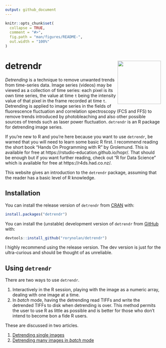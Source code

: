 ```yaml
---
output: github_document
---
```


<!-- index.md is generated from index.Rmd. Please edit that file -->

```r
knitr::opts_chunk$set(
  collapse = TRUE,
  comment = "#>",
  fig.path = "man/figures/README-",
  out.width = "100%"
)
```


# detrendr <img src="man/figures/logo.png" align="right" height=140/>

_Detrending_ is a technique to remove unwanted trends from time-series data. Image series (videos) may be viewed as a collection of time series: each pixel is its own time series, the value at time `t` being the intensity value of that pixel in the frame recorded at time `t`. Detrending is applied to image series in the fields of fluorescence fluctuation and correlation spectroscopy (FCS and FFS) to remove trends introduced by photobleaching and also other possible sources of trends such as laser power fluctuation. `detrendr` is an R package for detrending image series.

If you're new to R and you're here because you want to use `detrendr`, be warned that you will need to learn some basic R first. I recommend reading the short book "Hands On Programming with R" by Grolemund. This is available for free at https://rstudio-education.github.io/hopr/. That should be enough but if you want further reading, check out "R for Data Science" which is available for free at https://r4ds.had.co.nz/.

This website gives an introduction to the `detrendr` package, assuming that the reader has a basic level of R knowledge. 


## Installation

You can install the release version of `detrendr` from [CRAN](https://CRAN.R-project.org/package=detrendr) with:

```r
install.packages("detrendr")
```

You can install the (unstable) development version of `detrendr` from [GitHub](https://github.com/rorynolan/detrendr/) with:

```r
devtools::install_github("rorynolan/detrendr")
```

I highly recommend using the release version. The dev version is just for the ultra-curious and should be thought of as unreliable.


## Using `detrendr`

There are two ways to use `detrendr`.

1. Interactively in the R session, playing with the image as a numeric array, dealing with one image at a time.
1. In _batch_ mode, having the detrending read TIFFs and write the detrended TIFFs to disk when detrending is over. This method permits the user to use R as little as possible and is better for those who don't intend to become bon a fide R users.

These are discussed in two articles.

1. [Detrending single images](https://rorynolan.github.io/detrendr/articles/single-images.html)
1. [Detrending many images in _batch_ mode](https://rorynolan.github.io/detrendr/articles/batch-mode.html)
